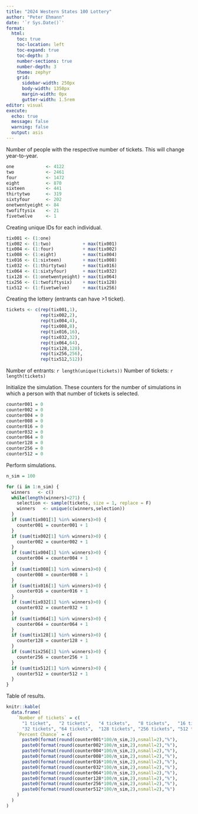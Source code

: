 ```yaml
---
title: "2024 Western States 100 Lottery"
author: "Peter Ehmann"
date: '`r Sys.Date()`'
format:
  html:
    toc: true
    toc-location: left
    toc-expand: true
    toc-depth: 3
    number-sections: true
    number-depth: 3
    theme: zephyr
    grid:
      sidebar-width: 250px
      body-width: 1350px
      margin-width: 0px
      gutter-width: 1.5rem
editor: visual
execute: 
  echo: true
  message: false
  warning: false
  output: asis
---
```


Number of people with the respective number of tickets. This will change year-to-year.

```r
one            <- 4122
two            <- 2461
four           <- 1472
eight          <- 870
sixteen        <- 441
thirtytwo      <- 319
sixtyfour      <- 202
onetwentyeight <- 84
twofiftysix    <- 21
fivetwelve     <- 1
```

Creating unique IDs for each individual.

```r
tix001 <- (1:one)
tix002 <- (1:two)            + max(tix001)
tix004 <- (1:four)           + max(tix002)
tix008 <- (1:eight)          + max(tix004)
tix016 <- (1:sixteen)        + max(tix008)
tix032 <- (1:thirtytwo)      + max(tix016)
tix064 <- (1:sixtyfour)      + max(tix032)
tix128 <- (1:onetwentyeight) + max(tix064)
tix256 <- (1:twofiftysix)    + max(tix128)
tix512 <- (1:fivetwelve)     + max(tix256)
```

Creating the lottery (entrants can have >1 ticket).

```r
tickets <- c(rep(tix001,1),
             rep(tix002,2),
             rep(tix004,4),
             rep(tix008,8),
             rep(tix016,16),
             rep(tix032,32),
             rep(tix064,64),
             rep(tix128,128),
             rep(tix256,256),
             rep(tix512,512))
```

Number of entrants: `r length(unique(tickets))`
Number of tickets: `r length(tickets)`

Initialize the simulation. These counters for the number of simulations in which a person with that number of tickets is selected.

```r
counter001 = 0
counter002 = 0
counter004 = 0
counter008 = 0
counter016 = 0
counter032 = 0
counter064 = 0
counter128 = 0
counter256 = 0
counter512 = 0
```

Perform simulations.

```r
n_sim = 100

for (i in 1:n_sim) {
  winners   <- c()
  while(length(winners)<271) {
    selection <- sample(tickets, size = 1, replace = F)
    winners   <- unique(c(winners,selection))
  }
  if (sum(tix001[1] %in% winners)>0) {
    counter001 = counter001 + 1
  }
  if (sum(tix002[1] %in% winners)>0) {
    counter002 = counter002 + 1
  }
  if (sum(tix004[1] %in% winners)>0) {
    counter004 = counter004 + 1
  }
  if (sum(tix008[1] %in% winners)>0) {
    counter008 = counter008 + 1
  }
  if (sum(tix016[1] %in% winners)>0) {
    counter016 = counter016 + 1
  }
  if (sum(tix032[1] %in% winners)>0) {
    counter032 = counter032 + 1
  }
  if (sum(tix064[1] %in% winners)>0) {
    counter064 = counter064 + 1
  }
  if (sum(tix128[1] %in% winners)>0) {
    counter128 = counter128 + 1
  }
  if (sum(tix256[1] %in% winners)>0) {
    counter256 = counter256 + 1
  }
  if (sum(tix512[1] %in% winners)>0) {
    counter512 = counter512 + 1
  }
}
```

Table of results.

```r
knitr::kable(
  data.frame(
    `Number of tickets` = c(
      "1 ticket",   "2 tickets",   "4 tickets",   "8 tickets",   "16 tickets",
      "32 tickets", "64 tickets",  "128 tickets", "256 tickets", "512 tickets"),
    `Percent Chance` = c(
      paste0(format(round(counter001*100/n_sim,2),nsmall=2),"%"),
      paste0(format(round(counter002*100/n_sim,2),nsmall=2),"%"),
      paste0(format(round(counter004*100/n_sim,2),nsmall=2),"%"),
      paste0(format(round(counter008*100/n_sim,2),nsmall=2),"%"),
      paste0(format(round(counter016*100/n_sim,2),nsmall=2),"%"),
      paste0(format(round(counter032*100/n_sim,2),nsmall=2),"%"),
      paste0(format(round(counter064*100/n_sim,2),nsmall=2),"%"),
      paste0(format(round(counter128*100/n_sim,2),nsmall=2),"%"),
      paste0(format(round(counter256*100/n_sim,2),nsmall=2),"%"),
      paste0(format(round(counter512*100/n_sim,2),nsmall=2),"%")
    )
  )
)
```
